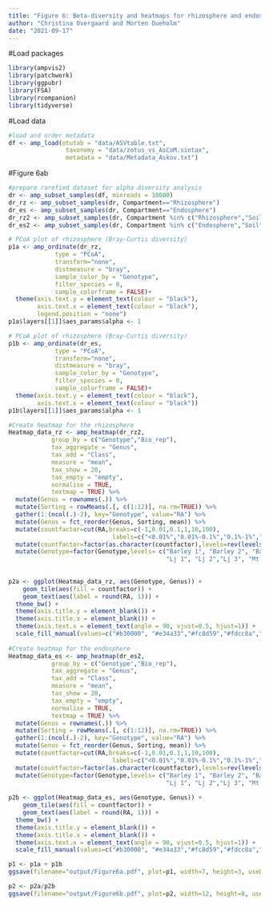 ```yaml
---
title: "Figure 6: Beta-diversity and heatmaps for rhizosphere and endosphere"
author: "Christina Overgaard and Morten Dueholm"
date: "2021-09-17"
---
```


#Load packages
```r
library(ampvis2)
library(patchwork)
library(ggpubr)
library(FSA)
library(rcompanion)
library(tidyverse)
```

#Load data
```r
#load and order metadata
df <- amp_load(otutab = "data/ASVtable.txt", 
                taxonomy = "data/zotus_vs_AsCoM.sintax",
                metadata = "data/Metadata_Askov.txt")
```
#Figure 6ab
```r
#prepare rarefied dataset for alpha diversity analysis
dr <- amp_subset_samples(df, minreads = 10000)
dr_rz <- amp_subset_samples(dr, Compartment=="Rhizosphere")
dr_es <- amp_subset_samples(dr, Compartment=="Endosphere")
dr_rz2 <- amp_subset_samples(dr, Compartment %in% c("Rhizosphere","Soil"))
dr_es2 <- amp_subset_samples(dr, Compartment %in% c("Endosphere","Soil"))

# PCoA plot of rhizosphere (Bray-Curtis diversity)
p1a <- amp_ordinate(dr_rz,
             type = "PCoA",
             transform="none",
             distmeasure = "bray",
             sample_color_by = "Genotype",
             filter_species = 0,
             sample_colorframe = FALSE)+
  theme(axis.text.y = element_text(colour = "black"), 
        axis.text.x = element_text(colour = "black"),
        legend.position = "none")
p1a$layers[[1]]$aes_params$alpha <- 1

# PCoA plot of rhizosphere (Bray-Curtis diversity)
p1b <- amp_ordinate(dr_es,
             type = "PCoA",
             transform="none",
             distmeasure = "bray",
             sample_color_by = "Genotype",
             filter_species = 0,
             sample_colorframe = FALSE)+
  theme(axis.text.y = element_text(colour = "black"), 
        axis.text.x = element_text(colour = "black"))
p1b$layers[[1]]$aes_params$alpha <- 1

#Create heatmap for the rhizosphere
Heatmap_data_rz <- amp_heatmap(dr_rz2,
            group_by = c("Genotype","Bio_rep"),
            tax_aggregate = "Genus",
            tax_add = "Class",
            measure = "mean",
            tax_show = 20,
            tax_empty = "empty",
            normalise = TRUE,
            textmap = TRUE) %>%
  mutate(Genus = rownames(.)) %>%
  mutate(Sorting = rowMeans(.[, c(1:12)], na.rm=TRUE)) %>%
  gather(1:(ncol(.)-2), key="Genotype", value="RA") %>%
  mutate(Genus = fct_reorder(Genus, Sorting, mean)) %>%
  mutate(countfactor=cut(RA,breaks=c(-1,0.01,0.1,1,10,100),
                             labels=c("<0.01%","0.01%-0.1%","0.1%-1%","1%-10%",">10%"))) %>%
  mutate(countfactor=factor(as.character(countfactor),levels=rev(levels(countfactor)))) %>%
  mutate(Genotype=factor(Genotype,levels= c("Barley 1", "Barley 2", "Barley 3", "Maize 1", "Maize 2", "Maize 3",
                                            "Lj 1", "Lj 2","Lj 3", "Mt 1", "Mt 2", "Mt 3", "na 1", "na 2", "na 3")))
  
    
p2a <- ggplot(Heatmap_data_rz, aes(Genotype, Genus)) +
    geom_tile(aes(fill = countfactor)) + 
    geom_text(aes(label = round(RA, 1))) +
  theme_bw() +
  theme(axis.title.y = element_blank()) +
  theme(axis.title.x = element_blank()) +
  theme(axis.text.x = element_text(angle = 90, vjust=0.5, hjust=1)) +
  scale_fill_manual(values=c("#b30000", "#e34a33","#fc8d59","#fdcc8a","#fef0d9"))
  
#Create heatmap for the endosphere
Heatmap_data_es <- amp_heatmap(dr_es2,
            group_by = c("Genotype","Bio_rep"),
            tax_aggregate = "Genus",
            tax_add = "Class",
            measure = "mean",
            tax_show = 20,
            tax_empty = "empty",
            normalise = TRUE,
            textmap = TRUE) %>%
  mutate(Genus = rownames(.)) %>%
  mutate(Sorting = rowMeans(.[, c(1:12)], na.rm=TRUE)) %>%
  gather(1:(ncol(.)-2), key="Genotype", value="RA") %>%
  mutate(Genus = fct_reorder(Genus, Sorting, mean)) %>%
  mutate(countfactor=cut(RA,breaks=c(-1,0.01,0.1,1,10,100),
                             labels=c("<0.01%","0.01%-0.1%","0.1%-1%","1%-10%",">10%"))) %>%
  mutate(countfactor=factor(as.character(countfactor),levels=rev(levels(countfactor)))) %>%
  mutate(Genotype=factor(Genotype,levels= c("Barley 1", "Barley 2", "Barley 3", "Maize 1", "Maize 2", "Maize 3",
                                            "Lj 1", "Lj 2","Lj 3", "Mt 1", "Mt 2", "Mt 3", "na 1", "na 2", "na 3")))
  
p2b <- ggplot(Heatmap_data_es, aes(Genotype, Genus)) +
    geom_tile(aes(fill = countfactor)) + 
    geom_text(aes(label = round(RA, 1))) +
  theme_bw() +
  theme(axis.title.y = element_blank()) +
  theme(axis.title.x = element_blank()) +
  theme(axis.text.x = element_text(angle = 90, vjust=0.5, hjust=1)) +
  scale_fill_manual(values=c("#b30000", "#e34a33","#fc8d59","#fdcc8a","#fef0d9"))

p1 <- p1a + p1b
ggsave(filename="output/Figure6a.pdf", plot=p1, width=7, height=3, useDingbats=FALSE, limitsize=FALSE)

p2 <- p2a/p2b
ggsave(filename="output/Figure6b.pdf", plot=p2, width=12, height=8, useDingbats=FALSE, limitsize=FALSE)

```
